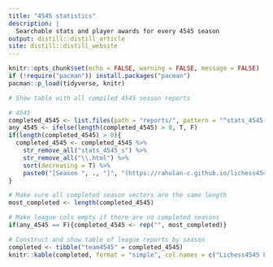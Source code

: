 ```yaml
---
title: "4545 statistics"
description: |
  Searchable stats and player awards for every 4545 season
output: distill::distill_article
site: distill::distill_website
---
```


```r
knitr::opts_chunk$set(echo = FALSE, warning = FALSE, message = FALSE)
if (!require("pacman")) install.packages("pacman")
pacman::p_load(tidyverse, knitr)
```

```r

# Show table with all compiled 4545 season reports

# 4545
completed_4545 <- list.files(path = "reports/", pattern = "^stats_4545(.*)\\.html$") 
any_4545 <- ifelse(length(completed_4545) > 0, T, F)
if(length(completed_4545) > 0){
  completed_4545 <- completed_4545 %>% 
    str_remove_all("stats_4545_s") %>% 
    str_remove_all("\\.html") %>% 
    sort(decreasing = T) %>% 
    paste0("[Season ", ., "]", "(https://rahulan-c.github.io/lichess4545-stats/reports/stats_4545_s", ., ".html)")
}

# Make sure all completed season vectors are the same length
most_completed <- length(completed_4545)

# Make league cols empty if there are no completed seasons
if(any_4545 == F){completed_4545 <- rep("", most_completed)}

# Construct and show table of league reports by season
completed <- tibble("team4545" = completed_4545)
knitr::kable(completed, format = "simple", col.names = c("Lichess4545 League"))

```